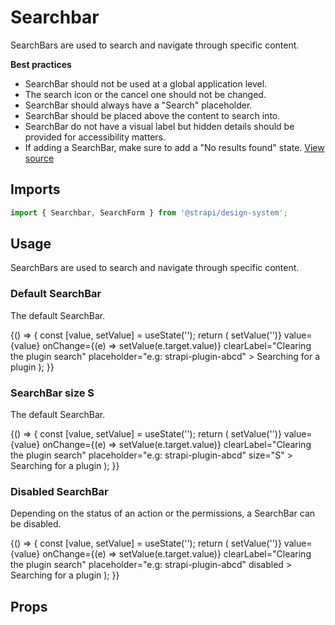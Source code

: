 <!--- Searchbar.stories.mdx --->


<Meta title="Design System/Components/Searchbar" component={Searchbar} />

# Searchbar

SearchBars are used to search and navigate through specific content.

**Best practices**

- SearchBar should not be used at a global application level.
- The search icon or the cancel one should not be changed.
- SearchBar should always have a "Search" placeholder.
- SearchBar should be placed above the content to search into.
- SearchBar do not have a visual label but hidden details should be provided for accessibility matters.
- If adding a SearchBar, make sure to add a "No results found" state.
  [View source](https://github.com/strapi/design-system/tree/main/packages/strapi-design-system/src/Searchbar)

## Imports

```js
import { Searchbar, SearchForm } from '@strapi/design-system';
```

## Usage

SearchBars are used to search and navigate through specific content.

### Default SearchBar

The default SearchBar.

<Canvas>
  <Story name="base">
    {() => {
      const [value, setValue] = useState('');
      return (
        <SearchForm>
          <Searchbar
            name="searchbar"
            onClear={() => setValue('')}
            value={value}
            onChange={(e) => setValue(e.target.value)}
            clearLabel="Clearing the plugin search"
            placeholder="e.g: strapi-plugin-abcd"
          >
            Searching for a plugin
          </Searchbar>
        </SearchForm>
      );
    }}
  </Story>
</Canvas>

### SearchBar size S

The default SearchBar.

<Canvas>
  <Story name="size S">
    {() => {
      const [value, setValue] = useState('');
      return (
        <SearchForm>
          <Searchbar
            name="searchbar"
            onClear={() => setValue('')}
            value={value}
            onChange={(e) => setValue(e.target.value)}
            clearLabel="Clearing the plugin search"
            placeholder="e.g: strapi-plugin-abcd"
            size="S"
          >
            Searching for a plugin
          </Searchbar>
        </SearchForm>
      );
    }}
  </Story>
</Canvas>

### Disabled SearchBar

Depending on the status of an action or the permissions, a SearchBar can be disabled.

<Canvas>
  <Story name="disabled">
    {() => {
      const [value, setValue] = useState('');
      return (
        <Searchbar
          name="searchbar"
          onClear={() => setValue('')}
          value={value}
          onChange={(e) => setValue(e.target.value)}
          clearLabel="Clearing the plugin search"
          placeholder="e.g: strapi-plugin-abcd"
          disabled
        >
          Searching for a plugin
        </Searchbar>
      );
    }}
  </Story>
</Canvas>

## Props

<ArgsTable of={Searchbar} />
